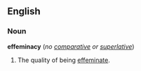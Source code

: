 ==English==
===Noun===
'''effeminacy''' (''no [[comparative]] or [[superlative]]'')

#The quality of being [[effeminate]].